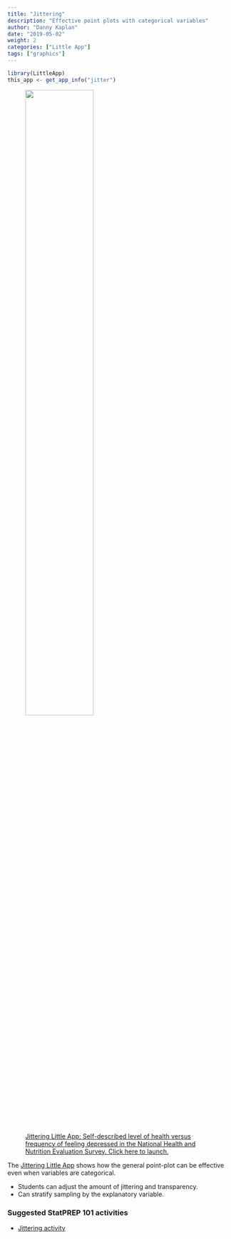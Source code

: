```yaml
---
title: "Jittering"
description: "Effective point plots with categorical variables"
author: "Danny Kaplan"
date: "2019-05-02"
weight: 2
categories: ["Little App"]
tags: ["graphics"]
---
```


```r
library(LittleApp)
this_app <- get_app_info("jitter")
```

<a href="`r this_app$url`"> 
<figure>
<img src="/thumbnails/jitter.png" class="thumbnail" width = "60%">
<figcaption>Jittering Little App: Self-described level of health versus frequency of feeling depressed in the National Health and Nutrition Evaluation Survey. Click here to launch.</figcaption>
</figure>
<a>

The [Jittering Little App](`r this_app$url`) shows how the general point-plot can  be effective even when variables are categorical.

- Students can adjust the amount of jittering and transparency.
- Can stratify sampling by the explanatory variable.

### Suggested StatPREP 101 activities

- [Jittering activity](https://statprep-activities.netlify.com/lessons/jittering/)

